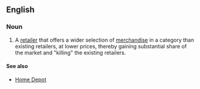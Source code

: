 ==English==

===Noun===
{{en-noun|head=[[category]] [[killer]]}}

# {{lb|en|business|US}} A [[retailer]] that offers a wider selection of [[merchandise]] in a category than existing retailers, at lower prices, thereby gaining substantial share of the market and "killing" the existing retailers.

====See also====
* [[Home Depot]]